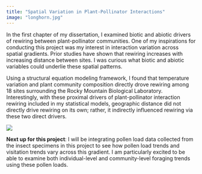 ```yaml
---
title: "Spatial Variation in Plant-Pollinator Interactions"
image: "longhorn.jpg"
---
```

In the first chapter of my dissertation, I examined biotic and abiotic drivers of rewiring between plant-pollinator communities. One of my inspirations for conducting this project was my interest in interaction variation across spatial gradients. Prior studies have shown that rewiring increases with increasing distance between sites. I was curious what biotic and abiotic variables could underlie these spatial patterns.

Using a structural equation modeling framework, I found that temperature variation and plant community composition directly drove rewiring among 18 sites surrounding the Rocky Mountain Biological Laboratory. Interestingly, with these proximal drivers of plant-pollinator interaction rewiring included in my statistical models, geographic distance did not directly drive rewiring on its own; rather, it indirectly influenced rewiring via these two direct drivers.

![](SEM.jpg)

**Next up for this project**: I will be integrating pollen load data collected from the insect specimens in this project to see how pollen load trends and visitation trends vary across this gradient. I am particularly excited to be able to examine both individual-level and community-level foraging trends using these pollen loads.